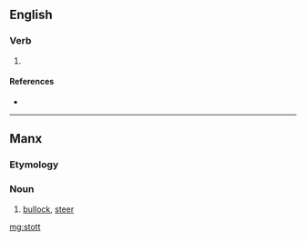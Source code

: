 {{also|Stott}}
==English==

===Verb===
{{en-verb|stotts|stottin|stotted}}

# {{context|Geordie|lang=en}} {{alternative spelling of|stot|lang=en}}

====References====
* {{R:Todds Geordie 1977}}

----

==Manx==

===Etymology===
{{rfe|lang=gv}}

===Noun===
{{gv-noun|m|stitt|stitt}}

# [[bullock]], [[steer]]

{{catlangcode|gv|Cattle}}

[[mg:stott]]